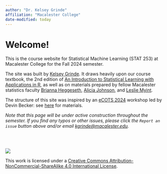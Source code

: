 ```yaml
---
author: "Dr. Kelsey Grinde"
affiliation: "Macalester College"
date-modified: today
---
```


# Welcome! {.unnumbered}

This is the course website for Statistical Machine Learning (STAT 253) at 
Macalester College for the Fall 2024 semester.

The site was built by [Kelsey Grinde](https://kegrinde.github.io).
It draws heavily upon our course textbook, the 2nd edition of 
[An Introduction to Statistical Learning with Applications in R](https://www.statlearning.com/), as well as on materials prepared by fellow Macalester statistics faculty 
[Brianna Heggeseth](https://bcheggeseth.github.io), 
[Alicia Johnson](https://ajohns24.github.io), and 
[Leslie Myint](https://lmyint.github.io). 

The structure of this site was inspired by an [eCOTS 2024](https://www.causeweb.org/cause/ecots/ecots24) workshop led by Devin Becker: 
see [here](https://github.com/DB7-CourseNotes/QuorseNotes/tree/main) for materials.

*Note that this page will be under active construction throughout the semester. 
If you find any typos or other issues, please click the `Report an issue` button 
above and/or email [kgrinde@macalester.edu](mailto:kgrinde@macalester.edu).*



<br>
<br>

![](images/cc_license_button.png)

This work is licensed under a [Creative Commons Attribution-NonCommercial-ShareAlike 4.0 International License](https://creativecommons.org/licenses/by-nc-sa/4.0/).
